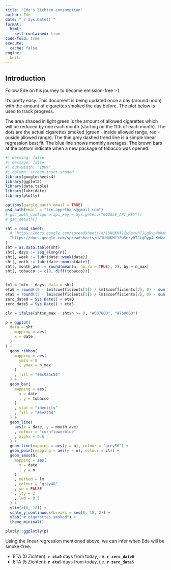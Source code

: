 ```yaml
---
title: "Ede's Zichten consumption"
author: Ede
date: "`r Sys.Date()`"
format: 
  html:
    self-contained: true
code-fold: true
execute:
  cache: false
engine: 
  knitr
---
```


::: column-page

## Introduction

Follow Ede on his journey to become emission-free :-)

It's pretty easy. This document is being updated once a day (around noon) with the amount of cigarettes smoked the day before. The plot below is used to track progress. 

The area shaded in light green is the amount of allowed cigarettes which will be reduced by one each month (starting on the 11th of each month). The dots are the actual cigarettes smoked (green - inside allowed range, red - ouside allowed range). The thin grey dashed trend line is a simple linear regression best fit. The blue line shows monthly averages. The brown bars at the bottom indicate when a new package of tobacco was opened.


```r
#| warning: false
#| message: false
#| out-width: "100%"
#| column: screen-inset-shaded
library(googlesheets4)
library(ggplot2)
library(data.table)
library(lubridate)
library(plotly)

options(gargle_oauth_email = TRUE)
gs4_auth(email = "tim.appelhans@gmail.com")
# gs4_auth_configure(api_key = Sys.getenv("GOOGLE_API_KEY"))
# gs4_deauth()

sht = read_sheet(
  # "https://docs.google.com/spreadsheets/d/1UNUKMf1Zw5eryhTJLgDyp4nKmKwi_Udg_dik56dpWIA/edit#gid=0"
  "https://docs.google.com/spreadsheets/d/1UNUKMf1Zw5eryhTJLgDyp4nKmKwi_Udg_dik56dpWIA/edit?usp=sharing"
)
sht = as.data.table(sht)
sht[, days := seq_along(n)]
sht[, week := lubridate::week(date)]
sht[, mnth := lubridate::month(date)]
sht[, month_ave := round(mean(n, na.rm = TRUE), 2), by = n_max]
sht[, tobacco := c(0, diff(tobacco))]


lm1 = lm(n ~ days, data = sht)
eta0 = round((0 - lm1$coefficients[1]) / lm1$coefficients[2], 0) - sum(!is.na(sht$n))
eta5 = round((5 - lm1$coefficients[1]) / lm1$coefficients[2], 0) - sum(!is.na(sht$n))
zero_date0 = Sys.Date() + eta0
zero_date5 = Sys.Date() + eta5

clr = ifelse(sht$n_max - sht$n >= 0, "#007600", "#760000")

p = ggplot(
  data = sht
  , mapping = aes(
    x = date
  )
) + 
  geom_ribbon(
    mapping = aes(
      ymin = 0
      , ymax = n_max
    )
    , fill = "#6c936c50"
  ) +
  geom_bar(
    mapping = aes(
      x = date
      , y = tobacco
    )
    , stat = "identity"
    , fill = "#5e2f0d"
  ) +
  geom_line(
    aes(x = date, y = month_ave)
    , colour = "cornflowerblue"
    , alpha = 0.6
  ) +
  geom_line(mapping = aes(y = n), colour = "grey50") +
  geom_point(mapping = aes(y = n), colour = clr) +
  geom_smooth(
    mapping = aes(
      x = date
      , y = n
    )
    , method = lm
    , colour = "grey40"
    , se = FALSE
    , lty = 2
    , lwd = 0.5
  ) +
  ylim(c(0, 18)) +
  scale_y_continuous(breaks = seq(0, 18, 2)) +
  ylab("# cigarettes smoked") +
  theme_minimal()

plotly::ggplotly(p)
```


Using the linear regression mentioned above, we can infer when Ede will be smoke-free. 

* ETA (0 Zichten): **`r eta0`** days from today, i.e. **`r zero_date0`**
* ETA (5 Zichten): **`r eta5`** days from today, i.e. **`r zero_date5`**


:::